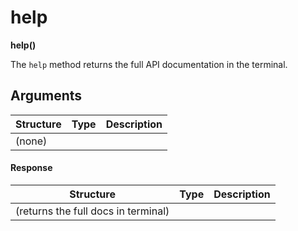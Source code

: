 # help

**help()**

The `help` method returns the full API documentation in the terminal.

## Arguments

| Structure | Type | Description |
| --------- | ---- | ----------- |
| (none)    |      |             |

#### Response

| Structure                           | Type | Description |
| ----------------------------------- | ---- | ----------- |
| (returns the full docs in terminal) |      |             |
